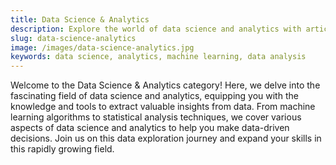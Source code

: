 ```yaml
---
title: Data Science & Analytics
description: Explore the world of data science and analytics with articles, tutorials, and insights to help you gain valuable insights from data.
slug: data-science-analytics
image: /images/data-science-analytics.jpg
keywords: data science, analytics, machine learning, data analysis
---
```


Welcome to the Data Science & Analytics category! Here, we delve into the fascinating field of data science and analytics, equipping you with the knowledge and tools to extract valuable insights from data. From machine learning algorithms to statistical analysis techniques, we cover various aspects of data science and analytics to help you make data-driven decisions. Join us on this data exploration journey and expand your skills in this rapidly growing field.
